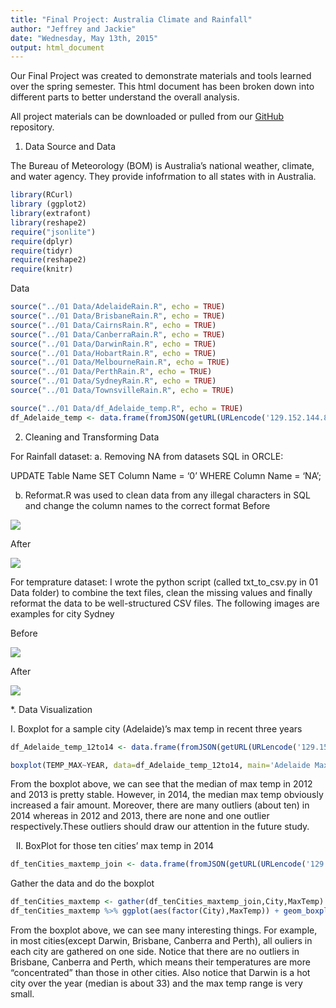 ```yaml
---
title: "Final Project: Australia Climate and Rainfall"
author: "Jeffrey and Jackie"
date: "Wednesday, May 13th, 2015"
output: html_document
---
```


Our Final Project was created to demonstrate materials and tools learned over the spring semester. This html document has been broken down into different parts to better understand the overall analysis.

All project materials can be downloaded or pulled from our [GitHub](https://github.com/JiannanZhang/DV_FinalProject) repository. 

1. Data Source and Data

The Bureau of Meteorology (BOM) is Australia's national weather, climate, and water agency. They provide infofrmation to all states with in Australia.

```r
library(RCurl)
library (ggplot2)
library(extrafont)
library(reshape2)
require("jsonlite")
require(dplyr)
require(tidyr)
require(reshape2)
require(knitr)
```

Data
```r
source("../01 Data/AdelaideRain.R", echo = TRUE)
source("../01 Data/BrisbaneRain.R", echo = TRUE)
source("../01 Data/CairnsRain.R", echo = TRUE)
source("../01 Data/CanberraRain.R", echo = TRUE)
source("../01 Data/DarwinRain.R", echo = TRUE)
source("../01 Data/HobartRain.R", echo = TRUE)
source("../01 Data/MelbourneRain.R", echo = TRUE)
source("../01 Data/PerthRain.R", echo = TRUE)
source("../01 Data/SydneyRain.R", echo = TRUE)
source("../01 Data/TownsvilleRain.R", echo = TRUE)

source("../01 Data/df_Adelaide_temp.R", echo = TRUE)
df_Adelaide_temp <- data.frame(fromJSON(getURL(URLencode('129.152.144.84:5001/rest/native/?query="select * from Adelaide_temp "'),httpheader=c(DB='jdbc:oracle:thin:@129.152.144.84:1521:ORCL', USER='C##cs329e_jz7674', PASS='orcl_jz7674', MODE='native_mode', MODEL='model', returnDimensions = 'False', returnFor = 'JSON'), verbose = TRUE)))
```

2. Cleaning and Transforming Data

For Rainfall dataset:
a. Removing NA from datasets
SQL in ORCLE: 

UPDATE Table Name
SET Column Name = '0'
WHERE Column Name = 'NA';

b. Reformat.R was used to clean data from any illegal characters in SQL and change the column names to the correct format
Before 

![](./Sydneyrainbefore.png)

After

![](./Sydneyrainafter.png)

For temprature dataset:
I wrote the python script (called txt_to_csv.py in 01 Data folder) to combine the text files, clean the missing values and finally reformat the data to be well-structured CSV files. The following images are examples for city Sydney

Before 

![](./Sydney_temp_before.png)

After 

![](./Sydney_temp_after.png)






*. Data Visualization 

I. Boxplot for a sample city (Adelaide)'s  max temp in recent three years

```r
df_Adelaide_temp_12to14 <- data.frame(fromJSON(getURL(URLencode('129.152.144.84:5001/rest/native/?query=" select * from (select temp_min, temp_max, extract(YEAR from temp_date) as year from Adelaide_temp where extract(YEAR from temp_date) = 2014 or extract(YEAR from temp_date) = 2013 or extract(YEAR from temp_date) = 2012) order by year"'),httpheader=c(DB='jdbc:oracle:thin:@129.152.144.84:1521:ORCL', USER='C##cs329e_jz7674', PASS='orcl_jz7674', MODE='native_mode', MODEL='model', returnDimensions = 'False', returnFor = 'JSON'), verbose = TRUE)))

boxplot(TEMP_MAX~YEAR, data=df_Adelaide_temp_12to14, main='Adelaide Max Temp Boxplot', xlab='Year',ylab='Max Temp',col = 'green')

```

From the boxplot above, we can see that the median of max temp in 2012 and 2013 is pretty stable. However, in 2014, the median max temp obviously increased a fair amount. Moreover, there are many outliers (about ten) in 2014 whereas in 2012 and 2013, there are none and one outlier respectively.These outliers should draw our attention in the future study.

II. BoxPlot for those ten cities' max temp in 2014

```r
df_tenCities_maxtemp_join <- data.frame(fromJSON(getURL(URLencode('129.152.144.84:5001/rest/native/?query=" select A.temp_max as Adelaide, B.temp_max as Brisbane,C1.temp_max as Cairns ,C2.temp_max as Canberra,D.temp_max as Darwin ,H.temp_max as Hobart,M.temp_max as Melbourne,P.temp_max as Perth,S.temp_max as Sydney,T.temp_max as Townsville from Adelaide_temp A inner join Brisbane_temp B on A.temp_date = B.temp_date inner join Cairns_temp C1 on B.temp_date = C1.temp_date inner join Canberra_temp C2 on C1.temp_date = C2.temp_date inner join Darwin_temp D on C2.temp_date = D.temp_date inner join Hobart_temp H on D.temp_date = H.temp_date inner join Melbourne_temp M on H.temp_date = M.temp_date inner join Perth_temp P on M.temp_date = P.temp_date inner join Sydney_temp S on P.temp_date = S.temp_date inner join Townsville_temp T on S.temp_date = T.temp_date where extract(YEAR from A.temp_date) = 2014 "'),httpheader=c(DB='jdbc:oracle:thin:@129.152.144.84:1521:ORCL', USER='C##cs329e_jz7674', PASS='orcl_jz7674', MODE='native_mode', MODEL='model', returnDimensions = 'False', returnFor = 'JSON'), verbose = TRUE)))
```

Gather the data and do the boxplot
```r
df_tenCities_maxtemp <- gather(df_tenCities_maxtemp_join,City,MaxTemp)
df_tenCities_maxtemp %>% ggplot(aes(factor(City),MaxTemp)) + geom_boxplot(fill='green') + theme(axis.text.x=element_text(angle=90, size=10, vjust=0.5,face='bold')) + theme(axis.title.x=element_text(color="forestgreen", vjust=0.35),axis.title.y=element_text(color="forestgreen", size=12,vjust=0.35)) + labs(title="Max_Temperature Boxplot of ten biggest cities in Australia in 2014",y="Max_Temperature",x="City",size=12)
```

From the boxplot above, we can see many interesting things. For example, in most cities(except Darwin, Brisbane, Canberra and Perth), all ouliers in each city are gathered on one side. Notice that there are no outliers in Brisbane, Canberra and Perth, which means their temperatures are more "concentrated" than those in other cities. Also notice that Darwin is a hot city over the year (median is about 33) and the max temp range is very small. 




